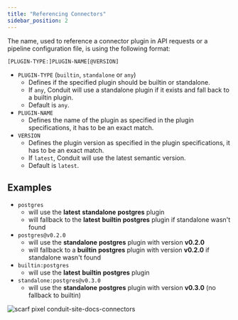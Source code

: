 ```yaml
---
title: "Referencing Connectors"
sidebar_position: 2
---
```


The name, used to reference a connector plugin in API requests or a pipeline
configuration file, is using the following format:

`[PLUGIN-TYPE:]PLUGIN-NAME[@VERSION]`

- `PLUGIN-TYPE` (`builtin`, `standalone` or `any`)
  - Defines if the specified plugin should be builtin or standalone.
  - If `any`, Conduit will use a standalone plugin if it exists and fall back to
    a builtin plugin.
  - Default is `any`.
- `PLUGIN-NAME`
  - Defines the name of the plugin as specified in the plugin specifications, it
    has to be an exact match.
- `VERSION`
  - Defines the plugin version as specified in the plugin specifications, it has
    to be an exact match.
  - If `latest`, Conduit will use the latest semantic version.
  - Default is `latest`.

## Examples

- `postgres`
  - will use the **latest** **standalone** **postgres** plugin
  - will fallback to the **latest** **builtin** **postgres** plugin if
    standalone wasn't found
- `postgres@v0.2.0`
  - will use the **standalone** **postgres** plugin with version **v0.2.0**
  - will fallback to a **builtin** **postgres** plugin with version **v0.2.0**
    if standalone wasn't found
- `builtin:postgres`
  - will use the **latest** **builtin** **postgres** plugin
- `standalone:postgres@v0.3.0`
  - will use the **standalone** **postgres** plugin with version **v0.3.0** (no
    fallback to builtin)

![scarf pixel conduit-site-docs-connectors](https://static.scarf.sh/a.png?x-pxid=2fa824d7-fd94-4cf9-a5c8-ea63c9860213)